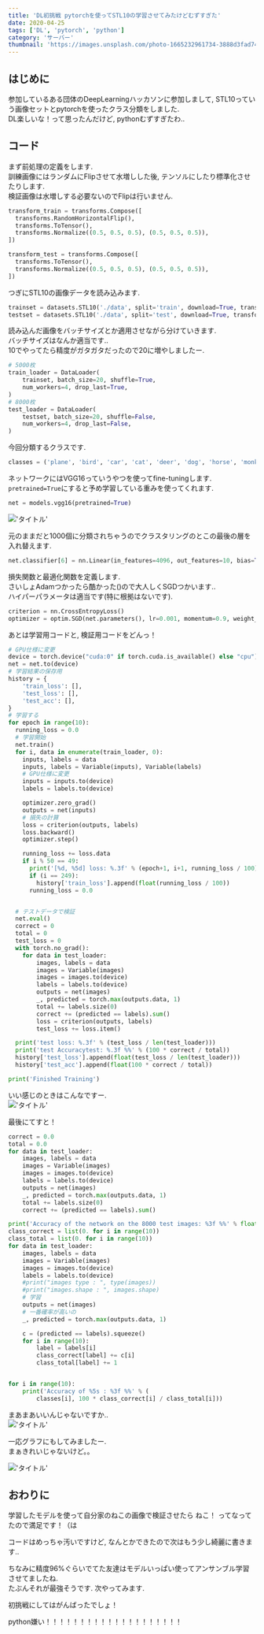 ```yaml
---
title: 'DL初挑戦 pytorchを使ってSTL10の学習させてみたけどむずすぎた'
date: 2020-04-25
tags: ['DL', 'pytorch', 'python']
category: 'サーバー'
thumbnail: 'https://images.unsplash.com/photo-1665232961734-3888d3fad745?crop=entropy&cs=tinysrgb&fit=max&fm=jpg&ixid=MnwzNzQ1NzR8MHwxfHJhbmRvbXx8fHx8fHx8fDE2NjY1Mjk2OTQ&ixlib=rb-4.0.3&q=80&w=1080'
---
```


## はじめに

参加しているある団体のDeepLearningハッカソンに参加しまして, STL10っていう画像セットとpytorchを使ったクラス分類をしました.\
DL楽しいな！って思ったんだけど, pythonむずすぎたわ..

## コード

まず前処理の定義をします.\
訓練画像にはランダムにFlipさせて水増しした後, テンソルにしたり標準化させたりします.\
検証画像は水増しする必要ないのでFlipは行いません.

```python
transform_train = transforms.Compose([
  transforms.RandomHorizontalFlip(),
  transforms.ToTensor(),
  transforms.Normalize((0.5, 0.5, 0.5), (0.5, 0.5, 0.5)),
])

transform_test = transforms.Compose([
  transforms.ToTensor(),
  transforms.Normalize((0.5, 0.5, 0.5), (0.5, 0.5, 0.5)),
])
```

つぎにSTL10の画像データを読み込みます.

```python
trainset = datasets.STL10('./data', split='train', download=True, transform=transform_train)
testset = datasets.STL10('./data', split='test', download=True, transform=transform_test)
```

読み込んだ画像をバッチサイズとか適用させながら分けていきます.\
バッチサイズはなんか適当です..\
10でやってたら精度がガタガタだったので20に増やしましたー.

```python
# 5000枚
train_loader = DataLoader(
    trainset, batch_size=20, shuffle=True,
    num_workers=4, drop_last=True,
)
# 8000枚
test_loader = DataLoader(
    testset, batch_size=20, shuffle=False,
    num_workers=4, drop_last=False,
)
```

今回分類するクラスです.

```python
classes = ('plane', 'bird', 'car', 'cat', 'deer', 'dog', 'horse', 'monkey', 'ship', 'truck')
```

ネットワークにはVGG16っていうやつを使ってfine-tuningします.\
`pretrained=True`にすると予め学習している重みを使ってくれます.

```python
net = models.vgg16(pretrained=True)
```

!['タイトル'](https://i.gyazo.com/b83f24a4dc55e8e04dc915046c71dbcf.png)

元のままだと1000個に分類されちゃうのでクラスタリングのとこの最後の層を入れ替えます.

```python
net.classifier[6] = nn.Linear(in_features=4096, out_features=10, bias=True)
```

損失関数と最適化関数を定義します.\
さいしょAdamつかったら酷かった()ので大人しくSGDつかいます..\
ハイパーパラメータは適当です(特に根拠はないです).

```python
criterion = nn.CrossEntropyLoss()
optimizer = optim.SGD(net.parameters(), lr=0.001, momentum=0.9, weight_decay=0.005)
```

あとは学習用コードと, 検証用コードをどんっ！

```python
# GPU仕様に変更
device = torch.device("cuda:0" if torch.cuda.is_available() else "cpu")
net = net.to(device)
# 学習結果の保存用
history = {
    'train_loss': [],
    'test_loss': [],
    'test_acc': [],
}
# 学習する
for epoch in range(10):
  running_loss = 0.0
  # 学習開始
  net.train()
  for i, data in enumerate(train_loader, 0):
    inputs, labels = data
    inputs, labels = Variable(inputs), Variable(labels)
    # GPU仕様に変更
    inputs = inputs.to(device)
    labels = labels.to(device)

    optimizer.zero_grad()
    outputs = net(inputs)
    # 損失の計算
    loss = criterion(outputs, labels)
    loss.backward()
    optimizer.step()

    running_loss += loss.data
    if i % 50 == 49:
      print('[%d, %5d] loss: %.3f' % (epoch+1, i+1, running_loss / 100))
      if (i == 249):
        history['train_loss'].append(float(running_loss / 100))
      running_loss = 0.0


  # テストデータで検証
  net.eval()
  correct = 0
  total = 0
  test_loss = 0
  with torch.no_grad():
    for data in test_loader:
        images, labels = data
        images = Variable(images)
        images = images.to(device)
        labels = labels.to(device)
        outputs = net(images)
        _, predicted = torch.max(outputs.data, 1)
        total += labels.size(0)
        correct += (predicted == labels).sum()
        loss = criterion(outputs, labels)
        test_loss += loss.item()

  print('test loss: %.3f' % (test_loss / len(test_loader)))
  print('test Accuracytest: %.3f %%' % (100 * correct / total))
  history['test_loss'].append(float(test_loss / len(test_loader)))
  history['test_acc'].append(float(100 * correct / total))

print('Finished Training')
```

いい感じのときはこんなですー.\
!['タイトル'](https://i.gyazo.com/b6bd06f35d0bca536ec99d98d3ed1dce.png)

最後にてすと！

```python
correct = 0.0
total = 0.0
for data in test_loader:
    images, labels = data
    images = Variable(images)
    images = images.to(device)
    labels = labels.to(device)
    outputs = net(images)
    _, predicted = torch.max(outputs.data, 1)
    total += labels.size(0)
    correct += (predicted == labels).sum()

print('Accuracy of the network on the 8000 test images: %3f %%' % float(100 * correct / total))
class_correct = list(0. for i in range(10))
class_total = list(0. for i in range(10))
for data in test_loader:
    images, labels = data
    images = Variable(images)
    images = images.to(device)
    labels = labels.to(device)
    #print("images type : ", type(images))
    #print("images.shape : ", images.shape)
    # 学習
    outputs = net(images)
    # 一番確率が高いの
    _, predicted = torch.max(outputs.data, 1)

    c = (predicted == labels).squeeze()
    for i in range(10):
        label = labels[i]
        class_correct[label] += c[i]
        class_total[label] += 1


for i in range(10):
    print('Accuracy of %5s : %3f %%' % (
        classes[i], 100 * class_correct[i] / class_total[i]))
```

まあまあいいんじゃないですか..\
!['タイトル'](https://i.gyazo.com/e5a29e11ad08cb95a0899db1b1e5c908.png)

一応グラフにもしてみましたー.\
まぁきれいじゃないけど。。

!['タイトル'](https://i.gyazo.com/efb4958ec49ced42ccebd8f26ee40879.png)

## おわりに

学習したモデルを使って自分家のねこの画像で検証させたら ねこ！ ってなってたので満足です！（は

コードはめっちゃ汚いですけど, なんとかできたので次はもう少し綺麗に書きます..

ちなみに精度96%ぐらいでてた友達はモデルいっぱい使ってアンサンブル学習させてましたね.\
たぶんそれが最強そうです. 次やってみます.

初挑戦にしてはがんばったでしょ！

python嫌い！！！！！！！！！！！！！！！！！！！！

